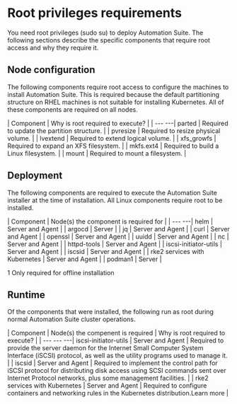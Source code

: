 ﻿# Root privileges requirements

You need root privileges (sudo su) to deploy Automation Suite. The following sections describe the specific components that require root access and why they require it.

## Node configuration

The following components require root access to configure the machines to install Automation Suite. This is required because the default partitioning structure on RHEL machines is not suitable for installing Kubernetes. All of these components are required on all nodes.


| Component | Why is root required to execute? |
| --- ---| parted | Required to update the partition structure. |
| pvresize | Required to resize physical volume. |
| lvextend | Required to extend logical volume. |
| xfs_growfs | Required to expand an XFS filesystem. |
| mkfs.ext4 | Required to build a Linux filesystem. |
| mount | Required to mount a filesystem. |


## Deployment

The following components are required to execute the Automation Suite installer at the time of installation. All Linux components require root to be installed.


| Component | Node(s) the component is required for |
| --- ---| helm | Server and Agent |
| argocd | Server |
| jq | Server and Agent |
| curl | Server and Agent |
| openssl | Server and Agent |
| uuidd | Server and Agent |
| nc | Server and Agent |
| httpd-tools | Server and Agent |
| iscsi-initiator-utils | Server and Agent |
| iscsid | Server and Agent |
| rke2 services with Kubernetes | Server and Agent |
| podman1 | Server |

1 Only required for offline installation


## Runtime

Of the components that were installed, the following run as root during normal Automation Suite cluster operations.


| Component | Node(s) the compenent is required | Why is root required to execute? |
| --- --- ---| iscsi-initiator-utils | Server and Agent | Required to provide the server daemon for the Internet Small Computer System Interface (iSCSI) protocol, as well as the utility programs used to manage it. |
| iscsid | Server and Agent | Required to implement the control path for iSCSI protocol for distributing disk access using SCSI commands sent over Internet Protocol networks, plus some management facilities. |
| rke2 services with Kubernetes | Server and Agent | Required to configure containers and networking rules in the Kubernetes distribution.Learn more |

